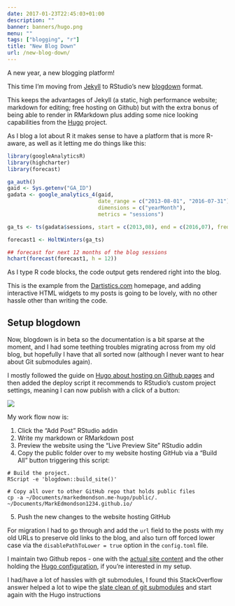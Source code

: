 ```yaml
---
date: 2017-01-23T22:45:03+01:00
description: ""
banner: banners/hugo.png
menu: ""
tags: ["blogging", "r"]
title: "New Blog Down"
url: /new-blog-down/
---
```


A new year, a new blogging platform!

This time I'm moving from [Jekyll](/hello-world) to RStudio's new [blogdown](https://github.com/rstudio/blogdown) format.

This keeps the advantages of Jekyll (a static, high performance website; markdown for editing; free hosting on Github) but with the extra bonus of being able to render in RMarkdown plus adding some nice looking capabilities from the [Hugo](https://gohugo.io/) project.

As I blog a lot about R it makes sense to have a platform that is more R-aware, as well as it letting me do things like this:

```r
library(googleAnalyticsR)
library(highcharter)
library(forecast)

ga_auth()
gaid <- Sys.getenv("GA_ID")
gadata <- google_analytics_4(gaid, 
                             date_range = c("2013-08-01", "2016-07-31"),
                             dimensions = c("yearMonth"),
                             metrics = "sessions")

ga_ts <- ts(gadata$sessions, start = c(2013,08), end = c(2016,07), frequency = 12)

forecast1 <- HoltWinters(ga_ts)

## forecast for next 12 months of the blog sessions
hchart(forecast(forecast1, h = 12))
```

As I type R code blocks, the code output gets rendered right into the blog.

This is the example from the [Dartistics.com](http://www.dartistics.com) homepage, and adding interactive HTML widgets to my posts is going to be lovely, with no other hassle other than writing the code.

## Setup blogdown

Now, blogdown is in beta so the documentation is a bit sparse at the moment, and I had some teething troubles migrating across from my old blog, but hopefully I have that all sorted now (although I never want to hear about Git submodules again).  

I mostly followed the guide on [Hugo about hosting on Github pages](https://gohugo.io/tutorials/github-pages-blog/) and then added the deploy script it recommends to RStudio's custom project settings, meaning I can now publish with a click of a button:

![](/images/hugo-deploy-rstudio.png)

My work flow now is:

1. Click the "Add Post" RStudio addin
2. Write my markdown or RMarkdown post
3. Preview the website using the "Live Preview Site" RStudio addin
4. Copy the public folder over to my website hosting GitHub via a "Build All" button triggering this script:

```
# Build the project.
RScript -e 'blogdown::build_site()'

# Copy all over to other GitHub repo that holds public files
cp -a ~/Documents/markedmondson.me-hugo/public/. ~/Documents/MarkEdmondson1234.github.io/
```
5. Push the new changes to the website hosting GitHub

For migration I had to go through and add the `url` field to the posts with my old URLs to preserve old links to the blog, and also turn off forced lower case via the `disablePathToLower = true` option in the `config.toml` file. 

I maintain two Github repos - one with the [actual site content](https://github.com/MarkEdmondson1234/MarkEdmondson1234.github.io) and the other holding the [Hugo configuration](https://github.com/MarkEdmondson1234/markedmondson.me-hugo), if you're interested in my setup.

I had/have a lot of hassles with git submodules, I found this StackOverflow answer helped a lot to wipe the [slate clean of git submodules](http://stackoverflow.com/questions/20929336/git-submodule-add-a-git-directory-is-found-locally-issue) and start again with the Hugo instructions
